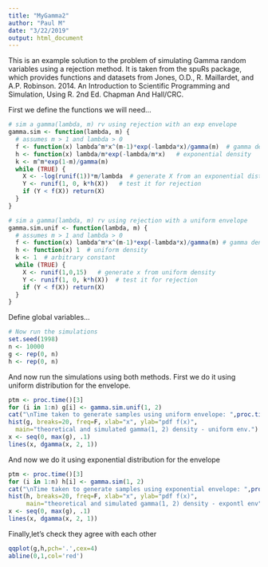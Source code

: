 ```yaml
---
title: "MyGamma2"
author: "Paul M"
date: "3/22/2019"
output: html_document
---
```


This is an example solution to the problem of simulating Gamma random variables using a rejection method. It is taken from the spuRs package, which provides functions and datasets from Jones, O.D., R. Maillardet, and A.P. Robinson. 2014. An Introduction to Scientific Programming and Simulation, Using R. 2nd Ed. Chapman And Hall/CRC.

First we define the functions we will need...

```r

# sim a gamma(lambda, m) rv using rejection with an exp envelope
gamma.sim <- function(lambda, m) {
  # assumes m > 1 and lambda > 0
  f <- function(x) lambda^m*x^(m-1)*exp(-lambda*x)/gamma(m)  # gamma density
  h <- function(x) lambda/m*exp(-lambda/m*x)   # exponential density
  k <- m^m*exp(1-m)/gamma(m)
  while (TRUE) {
    X <- -log(runif(1))*m/lambda  # generate X from an exponential distn using inversion method
    Y <- runif(1, 0, k*h(X))   # test it for rejection
    if (Y < f(X)) return(X)
  }
}

# sim a gamma(lambda, m) rv using rejection with a uniform envelope
gamma.sim.unif <- function(lambda, m) {
  # assumes m > 1 and lambda > 0
  f <- function(x) lambda^m*x^(m-1)*exp(-lambda*x)/gamma(m) # gamma density
  h <- function(x) 1  # uniform density
  k <- 1  # arbitrary constant
  while (TRUE) {
    X <- runif(1,0,15)   # generate x from uniform density
    Y <- runif(1, 0, k*h(X))  # test it for rejection
    if (Y < f(X)) return(X)
  }
}
```

Define global variables...

```r
# Now run the simulations
set.seed(1998)
n <- 10000
g <- rep(0, n)
h <- rep(0, n)
```

And now run the simulations using both methods. First we do it using uniform distribution for the envelope.

```r
ptm <- proc.time()[3]
for (i in 1:n) g[i] <- gamma.sim.unif(1, 2)
cat("\nTime taken to generate samples using uniform envelope: ",proc.time()[3]-ptm," seconds")
hist(g, breaks=20, freq=F, xlab="x", ylab="pdf f(x)",
  main="theoretical and simulated gamma(1, 2) density - uniform env.")
x <- seq(0, max(g), .1)
lines(x, dgamma(x, 2, 1))
```

And now we do it using exponential distribution for the envelope

```r
ptm <- proc.time()[3]
for (i in 1:n) h[i] <- gamma.sim(1, 2)
cat("\nTime taken to generate samples using exponential envelope: ",proc.time()[3]-ptm," seconds")
hist(h, breaks=20, freq=F, xlab="x", ylab="pdf f(x)",
     main="theoretical and simulated gamma(1, 2) density - expontl env")
x <- seq(0, max(g), .1)
lines(x, dgamma(x, 2, 1))
```

Finally,let's check they agree with each other

```r
qqplot(g,h,pch='.',cex=4)
abline(0,1,col='red')
```
